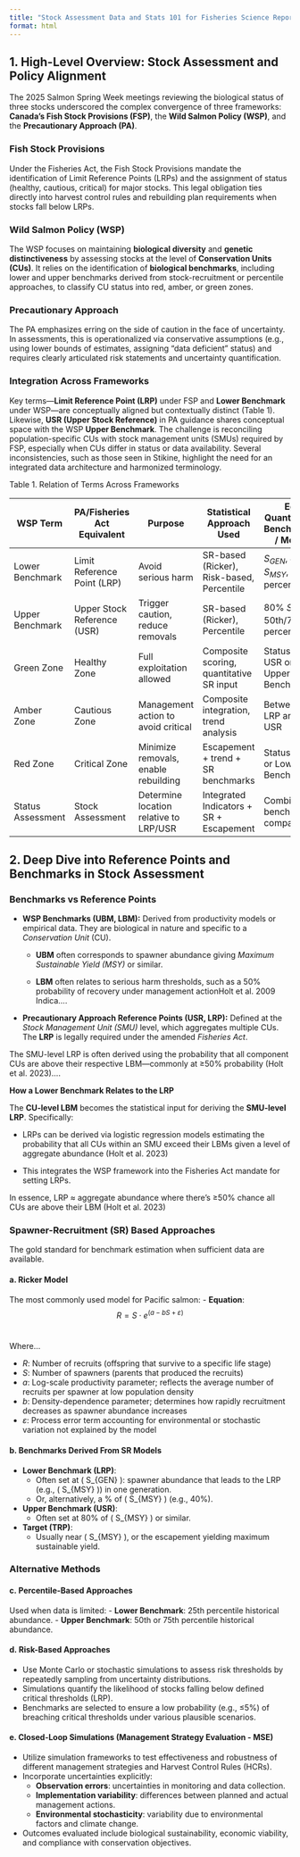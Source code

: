 ```yaml
---
title: "Stock Assessment Data and Stats 101 for Fisheries Science Reports.qmd"
format: html
---
```


## **1. High-Level Overview: Stock Assessment and Policy Alignment**

The 2025 Salmon Spring Week meetings reviewing the biological status of three stocks underscored the complex convergence of three frameworks: **Canada's Fish Stock Provisions (FSP)**, the **Wild Salmon Policy (WSP)**, and the **Precautionary Approach (PA)**.

### **Fish Stock Provisions**

Under the Fisheries Act, the Fish Stock Provisions mandate the identification of Limit Reference Points (LRPs) and the assignment of status (healthy, cautious, critical) for major stocks. This legal obligation ties directly into harvest control rules and rebuilding plan requirements when stocks fall below LRPs.

### **Wild Salmon Policy (WSP)**

The WSP focuses on maintaining **biological diversity** and **genetic distinctiveness** by assessing stocks at the level of **Conservation Units (CUs)**. It relies on the identification of **biological benchmarks**, including lower and upper benchmarks derived from stock-recruitment or percentile approaches, to classify CU status into red, amber, or green zones.

### **Precautionary Approach**

The PA emphasizes erring on the side of caution in the face of uncertainty. In assessments, this is operationalized via conservative assumptions (e.g., using lower bounds of estimates, assigning "data deficient" status) and requires clearly articulated risk statements and uncertainty quantification.

### **Integration Across Frameworks**

Key terms---**Limit Reference Point (LRP)** under FSP and **Lower Benchmark** under WSP---are conceptually aligned but contextually distinct (Table 1). Likewise, **USR (Upper Stock Reference)** in PA guidance shares conceptual space with the WSP **Upper Benchmark**. The challenge is reconciling population-specific CUs with stock management units (SMUs) required by FSP, especially when CUs differ in status or data availability. Several inconsistencies, such as those seen in Stikine, highlight the need for an integrated data architecture and harmonized terminology.

Table 1. Relation of Terms Across Frameworks

| WSP Term | PA/Fisheries Act Equivalent | Purpose | Statistical Approach Used | Eg. Quantitative Benchmarks / Model |
|----|----|----|----|----|
| Lower Benchmark | Limit Reference Point (LRP) | Avoid serious harm | SR-based (Ricker), Risk-based, Percentile | $S_{GEN}$, 40% $S_{MSY}$, 25th percentile |
| Upper Benchmark | Upper Stock Reference (USR) | Trigger caution, reduce removals | SR-based (Ricker), Percentile | 80% $S_{MSY}$, 50th/75th percentile |
| Green Zone | Healthy Zone | Full exploitation allowed | Composite scoring, quantitative SR input | Status $\geq$ USR or Upper Benchmark |
| Amber Zone | Cautious Zone | Management action to avoid critical | Composite integration, trend analysis | Between LRP and USR |
| Red Zone | Critical Zone | Minimize removals, enable rebuilding | Escapement + trend + SR benchmarks | Status \< LRP or Lower Benchmark |
| Status Assessment | Stock Assessment | Determine location relative to LRP/USR | Integrated Indicators + SR + Escapement | Combined benchmark comparison |

## **2. Deep Dive into Reference Points and Benchmarks in Stock Assessment**

### Benchmarks vs Reference Points

-   **WSP Benchmarks (UBM, LBM):** Derived from productivity models or empirical data. They are biological in nature and specific to a *Conservation Unit* (CU).

    -   **UBM** often corresponds to spawner abundance giving *Maximum Sustainable Yield (MSY)* or similar.

    -   **LBM** often relates to serious harm thresholds, such as a 50% probability of recovery under management actionHolt et al. 2009 Indica....

-   **Precautionary Approach Reference Points (USR, LRP):** Defined at the *Stock Management Unit (SMU)* level, which aggregates multiple CUs. The **LRP** is legally required under the amended *Fisheries Act*.

The SMU-level LRP is often derived using the probability that all component CUs are above their respective LBM---commonly at ≥50% probability (Holt et al. 2023)....

**How a Lower Benchmark Relates to the LRP**

The **CU-level LBM** becomes the statistical input for deriving the **SMU-level LRP**. Specifically:

-   LRPs can be derived via logistic regression models estimating the probability that all CUs within an SMU exceed their LBMs given a level of aggregate abundance (Holt et al. 2023)

-   This integrates the WSP framework into the Fisheries Act mandate for setting LRPs.

In essence, LRP ≈ aggregate abundance where there's ≥50% chance all CUs are above their LBM (Holt et al. 2023)

### **Spawner-Recruitment (SR) Based Approaches**

The gold standard for benchmark estimation when sufficient data are available.

#### a. **Ricker Model**

The most commonly used model for Pacific salmon: - **Equation**:\
$$
R = S \cdot e^{(a - bS + \varepsilon)}
$$\

Where...

-   $R$: Number of recruits (offspring that survive to a specific life stage)
-   $S$: Number of spawners (parents that produced the recruits)
-   $a$: Log-scale productivity parameter; reflects the average number of recruits per spawner at low population density
-   $b$: Density-dependence parameter; determines how rapidly recruitment decreases as spawner abundance increases
-   $\varepsilon$: Process error term accounting for environmental or stochastic variation not explained by the model

#### b. **Benchmarks Derived From SR Models**

-   **Lower Benchmark (LRP)**:
    -   Often set at ( S\_{GEN} ): spawner abundance that leads to the LRP (e.g., ( S\_{MSY} )) in one generation.
    -   Or, alternatively, a % of ( S\_{MSY} ) (e.g., 40%).
-   **Upper Benchmark (USR)**:
    -   Often set at 80% of ( S\_{MSY} ) or similar.
-   **Target (TRP)**:
    -   Usually near ( S\_{MSY} ), or the escapement yielding maximum sustainable yield.

### Alternative Methods

#### c. **Percentile-Based Approaches**

Used when data is limited:
- **Lower Benchmark**: 25th percentile historical abundance.
- **Upper Benchmark**: 50th or 75th percentile historical abundance.


#### d. Risk-Based Approaches

- Use Monte Carlo or stochastic simulations to assess risk thresholds by repeatedly sampling from uncertainty distributions.
- Simulations quantify the likelihood of stocks falling below defined critical thresholds (LRP).
- Benchmarks are selected to ensure a low probability (e.g., ≤5%) of breaching critical thresholds under various plausible scenarios.

#### e. Closed-Loop Simulations (Management Strategy Evaluation - MSE)

- Utilize simulation frameworks to test effectiveness and robustness of different management strategies and Harvest Control Rules (HCRs).
- Incorporate uncertainties explicitly:
  - **Observation errors**: uncertainties in monitoring and data collection.
  - **Implementation variability**: differences between planned and actual management actions.
  - **Environmental stochasticity**: variability due to environmental factors and climate change.
- Outcomes evaluated include biological sustainability, economic viability, and compliance with conservation objectives.



